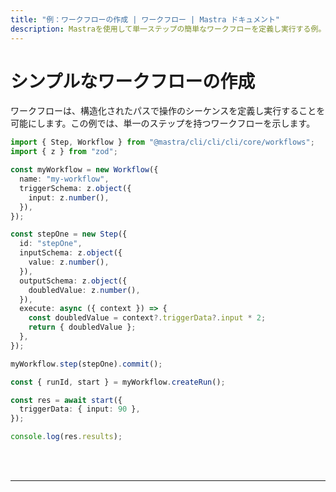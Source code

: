 ```yaml
---
title: "例：ワークフローの作成 | ワークフロー | Mastra ドキュメント"
description: Mastraを使用して単一ステップの簡単なワークフローを定義し実行する例。
---
```



# シンプルなワークフローの作成

ワークフローは、構造化されたパスで操作のシーケンスを定義し実行することを可能にします。この例では、単一のステップを持つワークフローを示します。

```ts showLineNumbers copy
import { Step, Workflow } from "@mastra/cli/cli/cli/core/workflows";
import { z } from "zod";

const myWorkflow = new Workflow({
  name: "my-workflow",
  triggerSchema: z.object({
    input: z.number(),
  }),
});

const stepOne = new Step({
  id: "stepOne",
  inputSchema: z.object({
    value: z.number(),
  }),
  outputSchema: z.object({
    doubledValue: z.number(),
  }),
  execute: async ({ context }) => {
    const doubledValue = context?.triggerData?.input * 2;
    return { doubledValue };
  },
});

myWorkflow.step(stepOne).commit();

const { runId, start } = myWorkflow.createRun();

const res = await start({
  triggerData: { input: 90 },
});

console.log(res.results);
```

<br />
<br />
<hr className="dark:border-[#404040] border-gray-300" />
<br />
<br />
<GithubLink
  link={
    "https://github.com/@@mastra/cli/cli/cli-ai/@@mastra/cli/cli/cli/blob/main/examples/basics/workflows/create-workflow"
  }
/>
